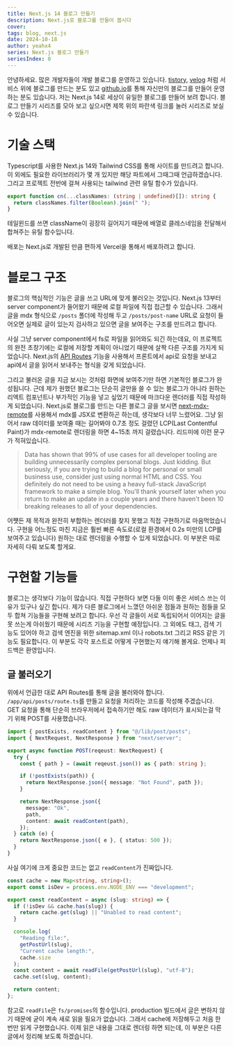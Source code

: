 ```yaml
---
title: Next.js 14 블로그 만들기
description: Next.js로 블로그를 만들어 봅시다
cover:
tags: blog, next.js
date: 2024-10-18
author: yeahx4
series: Next.js 블로그 만들기
seriesIndex: 0
---
```


안녕하세요. 많은 개발자들이 개발 블로그를 운영하고 있습니다.
[tistory](https://www.tistory.com/), [velog](https://velog.io/) 처럼 서비스 위에
블로그를 만드는 분도 있고 [github.io](https://velog.io/)를 통해 자신만의 블로그를 만들어
운영하는 분도 있습니다. 저는 Next.js 14로 세상이 유일한 블로그를 만들어 보려 합니다. 블로그 만들기
시리즈를 모아 보고 싶으시면 제목 위의 파란색 링크를 눌러 시리즈로 보실 수 있습니다.

# 기술 스택

Typescript를 사용한 Next.js 14와 Tailwind CSS를 통해 사이트를 만드려고 합니다.
이 외에도 필요한 라이브러리가 몇 개 있지만 해당 파트에서 그때그때 언급하겠습니다. 그리고 프로젝트
전반에 걸쳐 사용되는 tailwind 관련 유틸 함수가 있습니다.

```ts
export function cn(...classNames: (string | undefined)[]): string {
  return classNames.filter(Boolean).join(" ");
}
```

테일윈드를 쓰면 className이 굉장히 길어지기 때문에 배열로 클레스네임을 전달해서 합쳐주는 유틸
함수입니다.

배포는 Next.js로 개발된 만큼 편하게 Vercel을 통해서 배포하려고 합니다.

# 블로그 구조

블로그의 핵심적인 기능은 글을 쓰고 URL에 맞게 불러오는 것입니다. Next.js 13부터 server
component가 들어왔기 때문에 로컬 파일에 직접 접근할 수 있습니다. 그래서 글을 mdx 형식으로
`/posts` 폴더에 작성해 두고 `/posts/post-name` URL로 요청이 들어오면 실제로 글이 있는지
검사하고 있으면 글을 보여주는 구조를 만드려고 합니다.

사실 그냥 server component에서 fs로 파일을 읽어와도 되긴 하는데요, 이 프로젝트의 완전 초창기에는
로컬에 저장할 계획이 아니었기 때문에 살짝 다른 구조를 가지게 되었습니다. Next.js의
[API Routes](https://nextjs.org/docs/pages/building-your-application/routing/api-routes)
기능을 사용해서 프론트에서 api로 요청을 보내고 api에서 글을 읽어서 보내주는 형식을 갖게 되었습니다.

그리고 불러온 글을 지금 보시는 것처럼 화면에 보여주기만 하면 기본적인 블로그가 완성됩니다. 근데 제가
원했던 블로그는 단순히 글만을 쓸 수 있는 블로그가 아니라 원하는 리엑트 컴포넌트나 부가적인 기능을 넣고
싶었기 때문에 마크다운 렌더러를 직접 작성하게 되었습니다. Next.js로 블로그를 만드는 다른 블로그 글을
보시면 [next-mdx-remote](https://github.com/hashicorp/next-mdx-remote)를 사용해서
mdx를 JSX로 변환하곤 하는데, 생각보다 너무 느렸어요. 그냥 읽어서 raw 데이터를 보여줄 때는 길어봐야
0.7초 정도 걸렸던 LCP(Last Contentful Paint)가 mdx-remote로 렌더링을 하면 4~15초 까지
걸렸습니다. 리드미에 이런 문구가 적혀있습니다.

> Data has shown that 99% of use cases for all developer tooling are building
> unnecessarily complex personal blogs. Just kidding. But seriously, if you are
> trying to build a blog for personal or small business use, consider just
> using normal HTML and CSS. You definitely do not need to be using a heavy
> full-stack JavaScript framework to make a simple blog. You'll thank yourself
> later when you return to make an update in a couple years and there haven't
> been 10 breaking releases to all of your dependencies.

어쩃든 제 목적과 완전히 부합하는 렌더러를 찾지 못했고 직접 구현하기로 마음먹었습니다. 구현을 어느정도
마친 지금은 훨씬 빠른 속도로(로컬 환경에서 0.2s 미만의 LCP를 보여주고 있습니다) 원하는 대로 렌더링을
수행할 수 있게 되었습니다. 이 부분은 따로 자세히 다뤄 보도록 할게요.

# 구현할 기능들

블로그는 생각보다 기능이 많습니다. 직접 구현하다 보면 다들 이미 좋은 서비스 쓰는 이유가 있구나
싶긴 합니다. 제가 다른 블로그에서 느꼈던 아쉬운 점들과 원하는 점들을 모두 합쳐 기능들을 구현해 보려고
합니다. 우선 각 글들이 서로 독립되어서 이어지는 글을 못 쓰는게 아쉬웠기 때문에 시리즈 기능을 구현할
예정입니다. 그 외에도 태그, 검색 기능도 있어야 하고 검색 엔진을 위한 sitemap.xml 이나 robots.txt
그리고 RSS 같은 기능도 필요합니다. 이 부분도 각각 포스트로 어떻게 구현했는지 얘기해 볼게요.
언제나 피드백은 환영입니다.

## 글 불러오기

위에서 언급한 대로 API Routes를 통해 글을 불러와야 합니다. `/app/api/posts/route.ts`를 만들고
요청을 처리하는 코드를 작성해 주겠습니다. GET 요청을 통해 단순히 브라우저에서 접속하기만 해도 raw
데이터가 표시되는걸 막기 위해 POST를 사용했습니다.

```ts
import { postExists, readContent } from "@/lib/post/posts";
import { NextRequest, NextResponse } from "next/server";

export async function POST(reqeust: NextRequest) {
  try {
    const { path } = (await reqeust.json()) as { path: string };

    if (!postExists(path)) {
      return NextResponse.json({ message: "Not Found", path });
    }

    return NextResponse.json({
      message: "Ok",
      path,
      content: await readContent(path),
    });
  } catch (e) {
    return NextResponse.json({ e }, { status: 500 });
  }
}
```

사실 여기에 크게 중요한 코드는 없고 `readContent`가 진짜입니다.

```ts
const cache = new Map<string, string>();
export const isDev = process.env.NODE_ENV === "development";

export const readContent = async (slug: string) => {
  if (!isDev && cache.has(slug)) {
    return cache.get(slug) || "Unabled to read content";
  }

  console.log(
    "Reading file:",
    getPostUrl(slug),
    "Current cache length:",
    cache.size
  );
  const content = await readFile(getPostUrl(slug), "utf-8");
  cache.set(slug, content);

  return content;
};
```

참고로 `readFile`은 `fs/promises`의 함수입니다. production 빌드에서 글은 변하지 않기 때문에
굳이 계속 새로 읽을 필요가 없습니다. 그래서 cache에 저장해두고 처음 한 번만 읽게 구현했습니다.
이제 읽은 내용을 그대로 렌더링 하면 되는데, 이 부분은 다른 글에서 정리해 보도록 하겠습니다.
